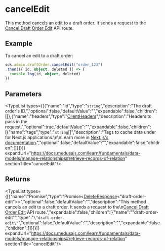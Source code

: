 
# cancelEdit

This method cancels an edit to a draft order. It sends a request to the
[Cancel Draft Order Edit](https://docs.medusajs.com/api/admin#draft-orders\_deleteordereditsid) API route.

## Example

To cancel an edit to a draft order:

```ts
sdk.admin.draftOrder.cancelEdit("order_123")
.then(({ id, object, deleted }) => {
  console.log(id, object, deleted)
})
```

## Parameters

<TypeList types={[{"name":"id","type":"`string`","description":"The draft order's ID.","optional":false,"defaultValue":"","expandable":false,"children":[]},{"name":"headers","type":"[ClientHeaders](../../../types/js_sdk.admin.ClientHeaders/page.mdx)","description":"Headers to pass in the request.","optional":true,"defaultValue":"","expandable":false,"children":[{"name":"tags","type":"`string`[]","description":"Tags to cache data under for Next.js applications.\n\nLearn more in [Next.js's documentation](https://nextjs.org/docs/app/building-your-application/caching#fetch-optionsnexttags-and-revalidatetag).","optional":false,"defaultValue":"","expandable":false,"children":[]}]}]} expandUrl="https://docs.medusajs.com/learn/fundamentals/data-models/manage-relationships#retrieve-records-of-relation" sectionTitle="cancelEdit"/>

## Returns

<TypeList types={[{"name":"Promise","type":"Promise&#60;[DeleteResponse](../../../../../types/HttpTypes/types/types.HttpTypes.DeleteResponse/page.mdx)&#60;\"draft-order-edit\"&#62;&#62;","optional":false,"defaultValue":"","description":"This method cancels an edit to a draft order. It sends a request to the\n[Cancel Draft Order Edit](https://docs.medusajs.com/api/admin#draft-orders\\_deleteordereditsid) API route.","expandable":false,"children":[{"name":"\"draft-order-edit\"","type":"`\"draft-order-edit\"`","optional":false,"defaultValue":"","description":"","expandable":false,"children":[]}]}]} expandUrl="https://docs.medusajs.com/learn/fundamentals/data-models/manage-relationships#retrieve-records-of-relation" sectionTitle="cancelEdit"/>
